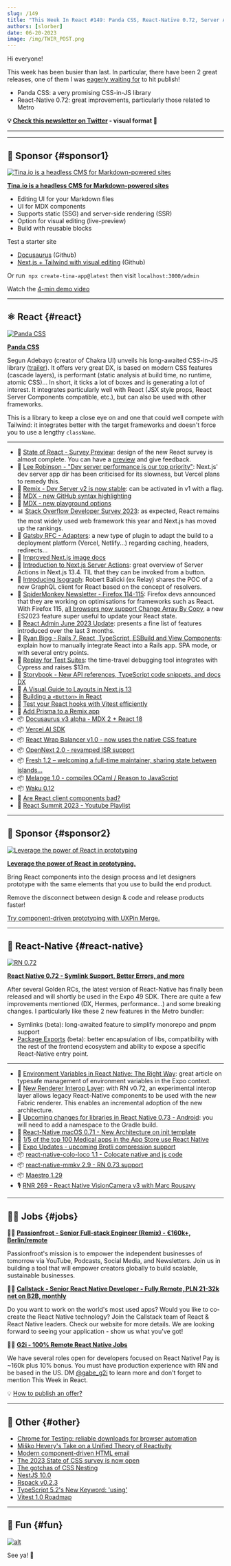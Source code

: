 ```yaml
---
slug: /149
title: "This Week In React #149: Panda CSS, React-Native 0.72, Server Actions, Isograph, MDX, Remix, Gatsby, Storybook, OpenNext, Wrap-Balancer, Fresh, Docusaurus, surveys... "
authors: [slorber]
date: 06-20-2023
image: /img/TWIR_POST.png
---
```


Hi everyone!

This week has been busier than last. In particular, there have been 2 great releases, one of them I was [eagerly waiting for](https://twitter.com/sebastienlorber/status/1671433559280607235) to hit publish!

- Panda CSS: a very promising CSS-in-JS library
- React-Native 0.72: great improvements, particularly those related to Metro

<!-- truncate -->

**💡 [Check this newsletter on Twitter](https://slo.im/thread) - visual format 🎨**

---


<Support />

---

## 💸 Sponsor {#sponsor1}

[![Tina.io is a headless CMS for Markdown-powered sites](/emails/issues/140/tinacms.jpg)](https://tina.io/?utm_source=newsletter&utm_term=this-week-in-react)

**[Tina.io is a headless CMS for Markdown-powered sites](https://tina.io/?utm_source=newsletter&utm_term=this-week-in-react)**

- Editing UI for your Markdown files
- UI for MDX components
- Supports static (SSG) and server-side rendering (SSR)
- Option for visual editing (live-preview)
- Build with reusable blocks

Test a starter site

- [Docusaurus](https://github.com/tinacms/tinasaurus) (Github)
- [Next.js + Tailwind with visual editing](https://github.com/tinacms/tina-cloud-starter) (Github)

Or run  `npx create-tina-app@latest` then visit `localhost:3000/admin`

Watch the [4-min demo video](https://www.youtube.com/watch?v=zRkeKSZjlyw)

---

## ⚛️ React {#react}

[![Panda CSS](/emails/issues/149/panda.jpg)](https://panda-css.com/)

**[Panda CSS](https://panda-css.com/)**

Segun Adebayo (creator of Chakra UI) unveils his long-awaited CSS-in-JS library ([trailer](https://twitter.com/thesegunadebayo/status/1669732623994834946)). It offers very great DX, is based on modern CSS features (cascade layers), is performant (static analysis at build time, no runtime, atomic CSS)... In short, it ticks a lot of boxes and is generating a lot of interest. It integrates particularly well with React (JSX style props, React Server Components compatible, etc.), but can also be used with other frameworks.

This is a library to keep a close eye on and one that could well compete with Tailwind: it integrates better with the target frameworks and doesn't force you to use a lengthy `className`.

---

- 👀 [State of React - Survey Preview](https://github.com/Devographics/surveys/issues/85#issuecomment-1586439053): design of the new React survey is almost complete. You can have a [preview](https://survey.devographics.com/en-US/survey/state-of-react/2023) and give feedback.
- 👀 [Lee Robinson - "Dev server performance is our top priority"](https://twitter.com/leeerob/status/1671260151347830784): Next.js' dev server app dir has been criticised for its slowness, but Vercel plans to remedy this.
- 👀 [Remix - Dev Server v2 is now stable](https://twitter.com/pcattori/status/1669828506044203008): can be activated in v1 with a flag.
- 👀 [MDX - new GitHub syntax highlighting](https://twitter.com/wooorm/status/1671159366085672968)
- 👀 [MDX - new playground options](https://twitter.com/sebastienlorber/status/1669332176431894533)
- 📊 [Stack Overflow Developer Survey 2023](https://survey.stackoverflow.co/2023/): as expected, React remains the most widely used web framework this year and Next.js has moved up the rankings.
- 💬 [Gatsby RFC - Adapters](https://github.com/gatsbyjs/gatsby/discussions/38231): a new type of plugin to adapt the build to a deployment platform (Vercel, Netlify...) regarding caching, headers, redirects...
- 📖 [Improved Next.js image docs](https://twitter.com/leeerob/status/1670815761508581376)
- 📜 [Introduction to Next.js Server Actions](https://makerkit.dev/blog/tutorials/nextjs-server-actions): great overview of Server Actions in Next.js 13.4. TIL that they can be invoked from a button.
- 📜 [Introducing Isograph](https://isograph.substack.com/p/introducing-isograph): Robert Balicki (ex Relay) shares the POC of a new GraphQL client for React based on the concept of resolvers.
- 📜 [SpiderMonkey Newsletter - Firefox 114-115](https://spidermonkey.dev/blog/2023/06/09/newsletter-firefox-114-115.html): Firefox devs announced that they are working on optimisations for frameworks such as React. With Firefox 115, [all browsers now support Change Array By Copy](https://twitter.com/sebastienlorber/status/1671166785738133505), a new ES2023 feature super useful to update your React state.
- 📜 [React Admin June 2023 Update](https://marmelab.com/blog/2023/06/13/react-admin-june-2023-update.html): presents a fine list of features introduced over the last 3 months.
- 📜 [Ryan Bigg - Rails 7, React, TypeScript, ESBuild and View Components](https://ryanbigg.com/2023/06/rails-7-react-typescript-setup): explain how to manually integrate React into a Rails app. SPA mode, or with several entry points.
- 📜 [Replay for Test Suites](https://blog.replay.io/replay-for-test-suites): the time-travel debugging tool integrates with Cypress and raises $13m.
- 📜 [Storybook - New API references, TypeScript code snippets, and docs DX](https://storybook.js.org/blog/docs-updates/)
- 📜 [A Visual Guide to Layouts in Next.js 13](https://www.builder.io/blog/layouts-in-nextjs-13-visual)
- 📜 [Building a `<Button>` in React](https://catjam.fi/articles/ultimate-button-component)
- 📜 [Test your React hooks with Vitest efficiently](https://mayashavin.com/articles/test-react-hooks-with-vitest)
- 📜 [Add Prisma to a Remix app](https://www.jacobparis.com/content/remix-prisma)
- 📦 [Docusaurus v3 alpha - MDX 2 + React 18](https://twitter.com/docusaurus/status/1669370649326895105)
- 📦 [Vercel AI SDK](https://vercel.com/blog/introducing-the-vercel-ai-sdk)
- 📦 [React Wrap Balancer v1.0 - now uses the native CSS feature](https://twitter.com/shuding_/status/1669602326481387522)
- 📦 [OpenNext 2.0 - revamped ISR support](https://twitter.com/fanjiewang/status/1670941900302368768)
- 📦 [Fresh 1.2 – welcoming a full-time maintainer, sharing state between islands...](https://deno.com/blog/fresh-1.2)
- 📦 [Melange 1.0 - compiles OCaml / Reason to JavaScript](https://buttondown.email/anmonteiro/archive/melange-hits-v10/)
- 📦 [Waku 0.12](https://twitter.com/dai_shi/status/1670650381762961408)
- 🎥 [Are React client components bad?](https://www.youtube.com/watch?v=6jM_0wDOw4g)
- 🎥 [React Summit 2023 - Youtube Playlist](https://www.youtube.com/playlist?list=PLNBNS7NRGKME880lcYdw9QwkCiDYQFgCK)

<SubscribeFormEmbed placement="middle" />

---

## 💸 Sponsor {#sponsor2}

[![Leverage the power of React in prototyping](/emails/issues/149/uxpin.png)](https://www.uxpin.com/merge/developers?utm_source=partnerships&utm_medium=partner&utm_campaign=thisweekinreact_newsletter_merge_for_devs_05_23)

**[Leverage the power of React in prototyping.](https://www.uxpin.com/merge/developers?utm_source=partnerships&utm_medium=partner&utm_campaign=thisweekinreact_newsletter_merge_for_devs_05_23)**

Bring React components into the design process and let designers prototype with the same elements that you use to build the end product.

Remove the disconnect between design & code and release products faster!

[Try component-driven prototyping with UXPin Merge.](https://www.uxpin.com/merge/developers?utm_source=partnerships&utm_medium=partner&utm_campaign=thisweekinreact_newsletter_merge_for_devs_05_23)

---

## 📱 React-Native {#react-native}

[![RN 0.72](/emails/issues/149/rn.jpg)](https://reactnative.dev/blog/2023/06/21/0.72-metro-package-exports-symlinks)

**[React Native 0.72 - Symlink Support, Better Errors, and more](https://reactnative.dev/blog/2023/06/21/0.72-metro-package-exports-symlinks)**

After several Golden RCs, the latest version of React-Native has finally been released and will shortly be used in the Expo 49 SDK. There are quite a few improvements mentioned (DX, Hermes, performance...) and some breaking changes. I particularly like these 2 new features in the Metro bundler:

- Symlinks (beta): long-awaited feature to simplify monorepo and pnpm support
- [Package Exports](https://reactnative.dev/blog/2023/06/21/package-exports-support) (beta): better encapsulation of libs, compatibility with the rest of the frontend ecosystem and ability to expose a specific React-Native entry point.

---

- 📜 [Environment Variables in React Native: The Right Way](https://elazizi.com/posts/environment-variables-in-react-native-the-right-way/): great article on typesafe management of environment variables in the Expo context.
- 💬 [New Renderer Interop Layer](https://twitter.com/cortinico/status/1671089178107363329): with RN v0.72, an experimental interop layer allows legacy React-Native components to be used with the new Fabric renderer. This enables an incremental adoption of the new architecture.
- 💬 [Upcoming changes for libraries in React Native 0.73 - Android](https://github.com/react-native-community/discussions-and-proposals/issues/671): you will need to add a namespace to the Gradle build.
- 👀 [React-Native macOS 0.71 - New Architecture on init template](https://github.com/microsoft/react-native-macos/pull/1853)
- 👀 [1/5 of the top 100 Medical apps in the App Store use React Native](https://twitter.com/Baconbrix/status/1671171049336221697)
- 👀 [Expo Updates - upcoming Brotli compression support](https://twitter.com/JI/status/1671368239463690240)
- 📦 [react-native-colo-loco 1.1 - Colocate native and js code](https://twitter.com/jamonholmgren/status/1671009094545846273)
- 📦 [react-native-mmkv 2.9 - RN 0.73 support](https://twitter.com/mrousavy/status/1671127232113266689)
- 📦 [Maestro 1.29](https://twitter.com/mobile__dev/status/1670940310460043266)
- 🎙️ [RNR 269 - React Native VisionCamera v3 with Marc Rousavy](https://reactnativeradio.com/episodes/rnr-269-react-native-visioncamera-v3-with-marc-rousavy)

---

## 🧑‍💻 Jobs {#jobs}

🧑‍💼 [**Passionfroot - Senior Full-stack Engineer (Remix) - €160k+, Berlin/remote**](https://passionfroot.recruitee.com/o/senior-fullstack-engineer)

Passionfroot's mission is to empower the independent businesses of tomorrow via YouTube, Podcasts, Social Media, and Newsletters. Join us in building a tool that will empower creators globally to build scalable, sustainable businesses.

🧑‍💼 [**Callstack - Senior React Native Developer - Fully Remote, PLN 21-32k net on B2B, monthly**](https://www.callstack.com/senior-react-native-developer)

Do you want to work on the world's most used apps? Would you like to co-create the React Native technology? Join the Callstack team of React & React Native leaders. Check our website for more details. We are looking forward to seeing your application - show us what you've got!

🧑‍💼 [**G2i - 100% Remote React Native Jobs**](https://twitter.com/gabe_g2i/status/1563204813881425926?s=20&t=ArRLC77BpRwXXCdx8fnUqw)

We have several roles open for developers focused on React Native! Pay is ~160k plus 10% bonus. You must have production experience with RN and be based in the US. DM [@gabe_g2i](https://twitter.com/gabe_g2i) to learn more and don't forget to mention This Week in React.

💡 [How to publish an offer?](https://thisweekinreact.com/sponsor)

---

## 🔀 Other {#other}

- [Chrome for Testing: reliable downloads for browser automation](https://developer.chrome.com/blog/chrome-for-testing/)
- [Miško Hevery's Take on a Unified Theory of Reactivity](https://www.builder.io/blog/unified-reactivity-theory)
- [Modern component-driven HTML email](https://fullystacked.net/posts/modern-component-driven-email/)
- [The 2023 State of CSS survey is now open](https://dev.to/sachagreif/the-2023-state-of-css-survey-is-now-open-18bk)
- [The gotchas of CSS Nesting](https://kilianvalkhof.com/2023/css-html/the-gotchas-of-css-nesting/)
- [NestJS 10.0](https://trilon.io/blog/nestjs-10-is-now-available)
- [Rspack v0.2.3](https://twitter.com/rspack_dev/status/1671035874770038784)
- [TypeScript 5.2's New Keyword: 'using'](https://www.totaltypescript.com/typescript-5-2-new-keyword-using)
- [Vitest 1.0 Roadmap](https://twitter.com/sheremet_va/status/1669740155391864833)

---

## 🤭 Fun {#fun}

[![alt](/emails/issues/149/meme.jpg)](https://twitter.com/JLarky/status/1669741878324113408)

See ya! 👋
